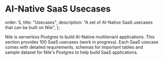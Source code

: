 # AI-Native SaaS Usecases

  order: 5,
  title: "Usecases",
  description: "A set of AI-Native SaaS usecases that can be built on Nile",
};

Nile is serverless Postgres to build AI-Native multitenant applications. This section provides 100 SaaS usecases (work in progress). Each SaaS usecase comes with detailed requirements, schemas for important tables and sample dataset for Nile's Postgres to help build SaaS applications.

<Cards>
  <Card file="./lead-management.mdx" root="usecases" icon="lead.svg" />
  <Card file="./issue-tracking.mdx" root="usecases" icon="issue.svg" />
  <Card file="./slack.mdx" root="usecases" icon="slack.webp" />
  <Card file="./expensify.mdx" root="usecases" icon="expensify.svg" />
  <Card file="./tripactions.mdx" root="usecases" icon="tripactions.png" />
  <Card file="./schoology.mdx" root="usecases" icon="schoology.png" />
</Cards>
